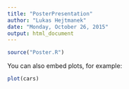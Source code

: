 ```yaml
---
title: "PosterPresentation"
author: "Lukas Hejtmanek"
date: "Monday, October 26, 2015"
output: html_document
---
```


```r
source("Poster.R")
```

You can also embed plots, for example:

```r
plot(cars)
```
